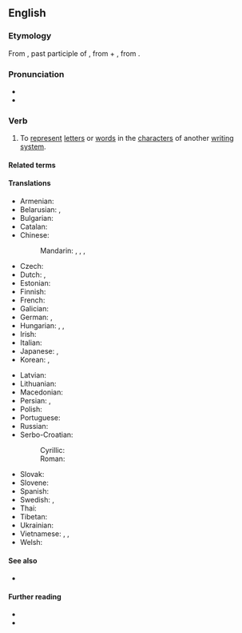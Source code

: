 ==English==

===Etymology===
From {{der|en|la|transliterātum}}, past participle of {{m|la|transliterō}}, from {{m|la|trans|t=across}} + {{m|la|literō}} <!-- If "littera" is the etymon for "litero", this angle bracket is pointing the wrong: -->, from {{m|la|littera|t=letter}}.

===Pronunciation===
* {{IPA|en|/tɹænzˈlɪtəɹeɪt/}}
* {{audio|en|LL-Q1860 (eng)-Vealhurl-transliterate.wav |Audio (Southern England)}}

===Verb===
{{en-verb}}

# {{lb|en|transitive}} To [[represent]] [[letter]]s or [[word]]s in the [[character]]s of another [[writing system]].

====Related terms====
{{col3|en
|{{l|en|transliteration}}
|{{l|en|transliterator}}
|{{l|en|transliteral}}, {{l|en|transliterally}}
}}

====Translations====
{{trans-top|to represent letters or words in the characters of another alphabet or script}}
* Armenian: {{t+|hy|գրադարձել}}
* Belarusian: {{t|be|транслітары́раваць|impf|pf}}, {{t|be|транслітарава́ць|impf|pf}}
* Bulgarian: {{t|bg|транслитери́рам|impf|pf}}
* Catalan: {{t+|ca|transliterar}}
* Chinese:
*: Mandarin: {{t+|cmn|轉寫|alt=（進行）轉寫}}, {{t+|cmn|转写|alt=（进行）转写|tr=[jìnxíng] zhuǎnxiě}}, {{t+|cmn|音譯|alt=（進行）音譯}}, {{t+|cmn|音译|alt=（进行）音译|tr=[jìnxíng] yīnyì}}
* Czech: {{t|cs|transliterovat|impf|pf}}
* Dutch: {{t+|nl|omschrijven}}, {{t|nl|translitereren}}
* Estonian: {{t|et|translitereerima}}
* Finnish: {{t+|fi|translitteroida}}
* French: {{t+|fr|translittérer}}
* Galician: {{t+|gl|transliterar}}
* German: {{t+|de|transliterieren}}, {{t+|de|umschreiben}}
* Hungarian: {{t|hu|átbetűz}}, {{t|hu|transzliterál}}, {{t|hu|[[betűnként]]/[[betű]] [[szerint]] [[átír]]}}
* Irish: {{t|ga|traslitrigh}}
* Italian: {{t|it|traslitterare}}
* Japanese: {{t|ja|字訳|tr=じやくする, jiyaku suru|alt=字訳する}}, {{t|ja|書き写す|tr=かきうつす, kakiutsusu}}
* Korean: {{t|ko|자역하다}}, {{t+|ko|음역하다}}
{{trans-mid}}
* Latvian: {{t|lv|transliterēt}}
* Lithuanian: {{t|lt|transliteruoti}}
* Macedonian: {{t|mk|транслитери́ра|impf|pf}}
* Persian: {{t|fa|حرف‌نویسی کردن|tr=harf-nevisi kardan}}, {{t|fa|نویسه‌گردانی کردن|tr=nevise-gardâni kardan}}
* Polish: {{t|pl|transliterować|impf|pf}}
* Portuguese: {{t+|pt|transliterar}}
* Russian: {{t+|ru|транслитери́ровать|impf|pf}}
* Serbo-Croatian:
*: Cyrillic: {{t|sh|транслитери́рати|impf|pf}}
*: Roman: {{t|sh|transliterírati|impf|pf}}
* Slovak: {{t|sk|transliterovať|impf|pf}}
* Slovene: {{t|sl|transliterirati|impf|pf}}
* Spanish: {{t+|es|transliterar}}
* Swedish: {{t|sv|translitterera}}, {{t+|sv|transkribera}}
* Thai: {{t+|th|ทับศัพท์}}
* Tibetan: {{t|bo|ཡིག་གཟུགས་ཕབ་སྒྱུར་བྱས}}
* Ukrainian: {{t|uk|транслітерува́ти|impf|pf}}
* Vietnamese: {{t+|vi|chuyển tự}}, {{t|vi|dịch âm}}, {{t+|vi|chuyển dịch}}
* Welsh: {{t|cy|trawslythrennu}}
{{trans-bottom}}

====See also====
* {{l|en|transcribe}}

====Further reading====
* {{R:Webster 1913}}
* {{R:Century 1911}}